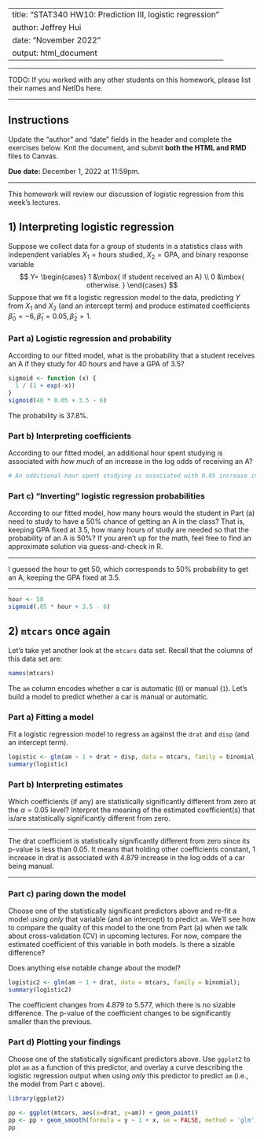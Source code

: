 
---
title: "STAT340 HW10: Prediction III, logistic regression"
author: Jeffrey Hui
date: "November 2022"
output: html_document
---

***

TODO: If you worked with any other students on this homework, please list their names and NetIDs here.

***

## Instructions

Update the "author" and "date" fields in the header and
complete the exercises below.
Knit the document, and submit **both the HTML and RMD** files to Canvas.

__Due date:__ December 1, 2022 at 11:59pm.

---

This homework will review our discussion of logistic regression from this week's lectures.

## 1) Interpreting logistic regression

Suppose we collect data for a group of students in a statistics class with independent variables $X_{1}=\text{hours studied}$, $X_{2}=\text{GPA}$, and binary response variable
$$
Y= \begin{cases} 1 &\mbox{ if student received an A} \\
  0 &\mbox{ otherwise. }
  \end{cases}
$$
Suppose that we fit a logistic regression model to the data, predicting $Y$ from $X_1$ and $X_2$ (and an intercept term) and produce estimated coefficients $\hat{\beta}_{0}=-6, \hat{\beta}_{1}=0.05, \hat{\beta}_{2}=1$.

### Part a) Logistic regression and probability

According to our fitted model, what is the probability that a student receives an A if they study for $40$ hours and have a GPA of $3.5$?

```r
sigmoid <- function (x) {
  1 / (1 + exp(-x))
}
sigmoid(40 * 0.05 + 3.5 - 6)
```

The probability is 37.8%.

### Part b) Interpreting coefficients
According to our fitted model, an additional hour spent studying is associated with *how much* of an increase in the log odds of receiving an A?

```r
# An additional hour spent studying is associated with 0.05 increase in the log odds of receiving an A.
```

### Part c) "Inverting" logistic regression probabilities
According to our fitted model, how many hours would the student in Part (a) need to study to have a $50\%$ chance of getting an A in the class?
That is, keeping GPA fixed at $3.5$, how many hours of study are needed so that the probability of an A is $50\%$?
If you aren't up for the math, feel free to find an approximate solution via guess-and-check in R.

***

I guessed the hour to get 50, which corresponds to 50% probability to get an A, keeping the GPA fixed at 3.5.

***

```r
hour <- 50
sigmoid(.05 * hour + 3.5 - 6)

```

## 2) `mtcars` once again

Let's take yet another look at the `mtcars` data set.
Recall that the columns of this data set are:
```r
names(mtcars)
```

The `am` column encodes whether a car is automatic (`0`) or manual (`1`).
Let's build a model to predict whether a car is manual or automatic.

### Part a) Fitting a model

Fit a logistic regression model to regress `am` against the `drat` and `disp` (and an intercept term).

```r

logistic <- glm(am ~ 1 + drat + disp, data = mtcars, family = binomial);
summary(logistic)

```

### Part b) Interpreting estimates

Which coefficients (if any) are statistically significantly different from zero at the $\alpha=0.05$ level?
Interpret the meaning of the estimated coefficient(s) that is/are statistically significantly different from zero.

***

The drat coefficient is statistically significantly different from zero since its p-value is less than 0.05. It means that holding other coefficients constant, 1 increase in drat is associated with 4.879 increase in the log odds of a car being manual.

***

### Part c) paring down the model

Choose one of the statistically significant predictors above and re-fit a model using *only* that variable (and an intercept) to predict `am`.
We'll see how to compare the quality of this model to the one from Part (a) when we talk about cross-validation (CV) in upcoming lectures.
For now, compare the estimated coefficient of this variable in both models.
Is there a sizable difference?

Does anything else notable change about the model?

```r

logistic2 <- glm(am ~ 1 + drat, data = mtcars, family = binomial);
summary(logistic2)

```

The coefficient changes from 4.879 to 5.577, which there is no sizable difference. The p-value of the coefficient changes to be significantly smaller than the previous.

### Part d) Plotting your findings

Choose one of the statistically significant predictors above.
Use `ggplot2` to plot `am` as a function of this predictor, and overlay a curve describing the logistic regression output when using *only* this predictor to predict `am` (i.e., the model from Part c above).

```r
library(ggplot2)

pp <- ggplot(mtcars, aes(x=drat, y=am)) + geom_point()
pp <- pp + geom_smooth(formula = y ~ 1 + x, se = FALSE, method = 'glm', method.args=list(family = "binomial"))
pp

```